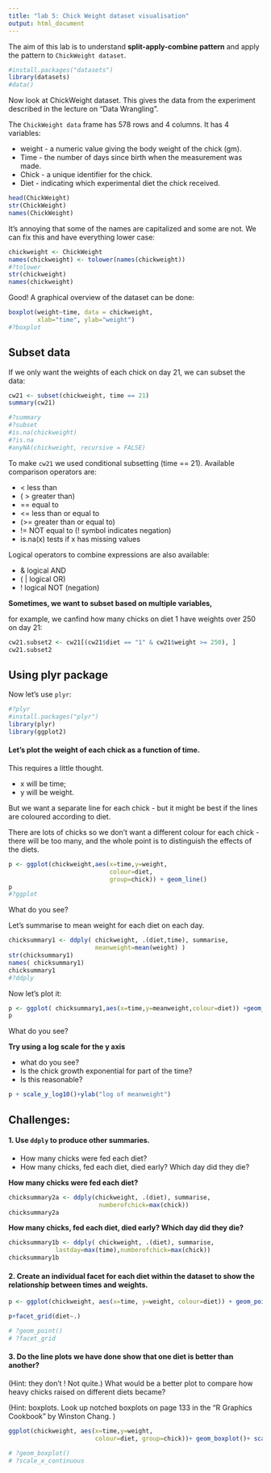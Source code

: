 ---
title: "lab 5: Chick Weight dataset visualisation"
output: html_document
---

The aim of this lab is to understand **split-apply-combine pattern** and apply the pattern to `ChickWeight dataset`.

```{r}
#install.packages("datasets") 
library(datasets)
#data()
```

Now look at ChickWeight dataset. This gives the data from the experiment described in the lecture on "Data Wrangling".

The `ChickWeight data` frame has 578 rows and 4 columns. It has 4 variables:

- weight - a numeric value giving the body weight of the chick (gm). 
- Time - the number of days since birth when the measurement was made. 
- Chick - a unique identifier for the chick. 
- Diet - indicating which experimental diet the chick received.

```{r}
head(ChickWeight)
str(ChickWeight)
names(ChickWeight)
```

It’s annoying that some of the names are capitalized and some are not. We can fix this and have everything lower case: 

```{r}
chickweight <- ChickWeight
names(chickweight) <- tolower(names(chickweight))
#?tolower
str(chickweight)
names(chickweight)
```

Good! 
A graphical overview of the dataset can be done:

```{r}
boxplot(weight~time, data = chickweight, 
        xlab="time", ylab="weight")
#?boxplot
```

## Subset data

If we only want the weights of each chick on day 21, we can subset the data:

```{r}
cw21 <- subset(chickweight, time == 21)
summary(cw21)

#?summary
#?subset
#is.na(chickweight)
#?is.na
#anyNA(chickweight, recursive = FALSE)
```

To make `cw21` we used conditional subsetting (time == 21). Available comparison operators are:

- < less than
- ( > greater than)
- == equal to
- <= less than or equal to
- (>= greater than or equal to)
- != NOT equal to (! symbol indicates negation)
- is.na(x) tests if x has missing values

Logical operators to combine expressions are also available:

- & logical AND
- ( | logical OR)
- ! logical NOT (negation)

**Sometimes, we want to subset based on multiple variables,** 

for example, we canfind how many chicks on diet 1 have weights over 250 on day 21:

```{r}
cw21.subset2 <- cw21[(cw21$diet == "1" & cw21$weight >= 250), ]
cw21.subset2
```

## Using plyr package

Now let’s use `plyr`:

```{r}
#?plyr
#install.packages("plyr")
library(plyr) 
library(ggplot2)
```

#### Let’s plot the weight of each chick as a function of time. 

This requires a little thought. 

- x will be time; 
- y will be weight. 

But we want a separate line for each chick - but it might be best if the lines are coloured according to diet. 

There are lots of chicks so we don’t want a different colour for each chick - there will be too many, and the whole point is to distinguish the effects of the diets. 

```{r}
p <- ggplot(chickweight,aes(x=time,y=weight, 
                            colour=diet, 
                            group=chick)) + geom_line()
p
#?ggplot
```

What do you see? 

Let’s summarise to mean weight for each diet on each day.

```{r}
chicksummary1 <- ddply( chickweight, .(diet,time), summarise,
                        meanweight=mean(weight) )
str(chicksummary1) 
names( chicksummary1)
chicksummary1
#?ddply
```

Now let’s plot it:

```{r}
p <- ggplot( chicksummary1,aes(x=time,y=meanweight,colour=diet)) +geom_line()
p
```

What do you see?

**Try using a log scale for the y axis** 

- what do you see? 
- Is the chick growth exponential for part of the time? 
- Is this reasonable?

```{r}
p + scale_y_log10()+ylab("log of meanweight")
```

## Challenges:

#### 1. Use `ddply` to produce other summaries.

- How many chicks were fed each diet?
- How many chicks, fed each diet, died early? Which day did they die?

**How many chicks were fed each diet?**

```{r}
chicksummary2a <- ddply(chickweight, .(diet), summarise,
                         numberofchick=max(chick))
chicksummary2a
```

**How many chicks, fed each diet, died early? Which day did they die?**

```{r}
chicksummary1b <- ddply( chickweight, .(diet), summarise,
             lastday=max(time),numberofchick=max(chick))
chicksummary1b
```

#### 2. Create an individual facet for each diet within the dataset to show the relationship between times and weights.

```{r}
p <- ggplot(chickweight, aes(x=time, y=weight, colour=diet)) + geom_point()

p+facet_grid(diet~.)

# ?geom_point()
# ?facet_grid
```

#### 3. Do the line plots we have done show that one diet is better than another? 

(Hint: they don’t ! Not quite.) What would be a better plot to compare how heavy chicks raised on different diets became? 

(Hint: boxplots. Look up notched boxplots on page 133 in the “R Graphics Cookbook” by Winston Chang. )

```{r}
ggplot(chickweight, aes(x=time,y=weight, 
                        colour=diet, group=chick))+ geom_boxplot()+ scale_x_continuous(breaks = NULL)

# ?geom_boxplot()
# ?scale_x_continuous
```

````

````

